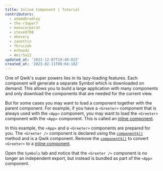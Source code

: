 ```yaml
---
title: Inline Component | Tutorial
contributors:
  - adamdbradley
  - the-r3aper7
  - manucorporat
  - steve8708
  - mhevery
  - zanettin
  - fkruczek
  - mrhoodz
  - AmirSa12
updated_at: '2023-12-07T19:48:02Z'
created_at: '2023-02-11T08:04:18Z'
---
```


One of Qwik's super powers lies in its lazy-loading features. Each component will generate a separate Symbol which is downloaded on demand. This allows you to build a large application with many components and only download the components that are needed for the current view.

But for some cases you may want to load a component together with the parent component. For example, if you have a `<Greeter>` component that is always used with the `<App>` component, you may want to load the `<Greeter>` component with the `<App>` component. This is called an [inline component](/docs/(qwik)/components/overview/index.mdx#inline-components).

In this example, the `<App>` and a `<Greeter>` components are prepared for you. The `<Greeter />` component is declared using the [`component$()`](/docs/(qwik)/components/overview/index.mdx#component) method and is a Qwik component. Remove the [`component$()`](/docs/(qwik)/components/overview/index.mdx#component) to convert `<Greeter>` to a [inline component](/docs/(qwik)/components/overview/index.mdx#inline-components).

Open the `Symbols` tab and notice that the `<Greeter />` component is no longer an independent export, but instead is bundled as part of the `<App>` component.
